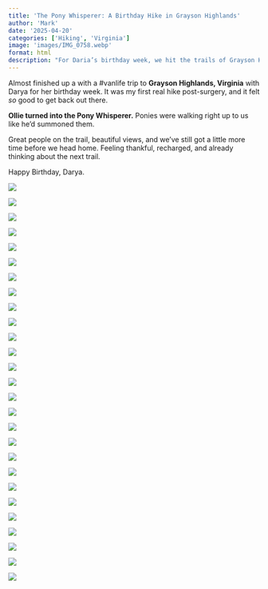 ```yaml
---
title: 'The Pony Whisperer: A Birthday Hike in Grayson Highlands'
author: 'Mark'
date: '2025-04-20'
categories: ['Hiking', 'Virginia']
image: 'images/IMG_0758.webp'
format: html
description: "For Daria’s birthday week, we hit the trails of Grayson Highlands, Virginia—wild ponies,  mountain views, and Ollie stealing the show. A perfect return to hiking post-surgery (snip snip). #vanlife"
---
```


Almost finished up a with a #vanlife trip to **Grayson Highlands, Virginia** with Darya for her birthday week. It was my first real hike post-surgery, and it felt *so* good to get back out there.

**Ollie turned into the Pony Whisperer.** Ponies were walking right up to us like he’d summoned them.

Great people on the trail, beautiful views, and we’ve still got a little more time before we head home. Feeling thankful, recharged, and already thinking about the next trail.

Happy Birthday, Darya.

![](images/IMG_5151.webp)

![](images/IMG_0756.webp)

![](images/IMG_5159.webp)

![](images/IMG_5102.webp)

![](images/IMG_0772.webp)

![](images/IMG_0731.webp)

![](images/IMG_0738 2.webp)

![](images/IMG_0739.webp)

![](images/IMG_0742.webp)

![](images/IMG_0745.webp)

![](images/IMG_0750.webp)

![](images/IMG_0751.webp)

![](images/IMG_5129.webp)

![](images/IMG_0758.webp)

![](images/IMG_0762.webp)

![](images/IMG_0767.webp)

![](images/IMG_0727.webp)

![](images/IMG_5094.webp)

![](images/IMG_0738.webp)

![](images/IMG_0807.webp)

![](images/IMG_0713.webp)

![](images/IMG_5134.webp)

![](images/IMG_5149.webp)

![](images/IMG_5157.webp)

![](images/IMG_0726.webp)

![](images/IMG_0722.webp)

![](images/IMG_0712.webp)
